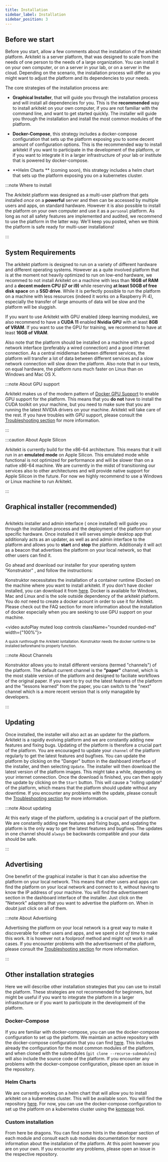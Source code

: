 ```yaml
---
title: Installation
sidebar_label: Installation
sidebar_position: 3
---
```






## Before we start

Before you start, allow a few comments about the installation of the arkitekt platform. Arkitekt
is a server platform, that was designed to scale from the needs of one person to the needs of
a large organization. You can install it on your own computer, or on a server in your lab, or
on a server in the cloud. Depending on the scenario, the installation process will differ
as you might want to adjust the platform and its dependencies to your needs.

The core strategies of the installation process are:

- **Graphical Installer**, that will guide you through the installation process and will install
  all dependencies for you. This is the **recommended** way to install arkitekt on your own computer,
  if you are not familiar with the command line, and want to get started quickly. The installer
  will guide you through the installation and install the most common modules of the platform.

- **Docker-Compose**, this strategy includes a docker-compose configuration that sets up the platform
  exposing you to some decent amount of configuration options. This is the recommended way to install 
  arkitekt if you want to participate in the development of the platform, or if you want to integrate
  it in a larger infrastructure of your lab or institute that is powered by docker-compose.

- **Helm Charts ** (coming soon), this strategy includes a helm chart that sets up the platform
  exposing you on a kubernetes cluster.

:::note Where to install 

The Arkitekt platform was designed as a multi-user platfrom that gets installed *once* on a **powerful** server and then
can be accessed by multiple users and apps, on standard hardware. However it is also possible to install the platform on your own computer and
use it as a `personal` platform. As long as not all safety features are implemented and audited, we recommend to use the platform
in the latter way. We'll keep you posted, when we think the platform is safe ready for multi-user installations! 

:::


## System Requirements 

The arkitekt platform is designed to run on a variety of different hardware and different operating systems.
However as a quite involved platform that is at the moment not heavily optimized to run on low-end hardware,
we recommed to not install Arkitekt on a machine with less than **16GB of RAM** and a **decent modern CPU (i7 or i9)** while
reserving  **at least 50GB of free disk space** on a **SSD drive**.
While it is perfectly possible to run the platform on a machine with less resources (indeed it works on a Raspberry Pi 4),
especially the transfer of large amounts of data will be slow and the platform will be sluggish. 

If you want to use Arkitekt with GPU enabled (deep learning modules), we also recommend to have a **CUDA 11** enabled **Nvidia GPU** with at least
**8GB of VRAM**. If you want to use the GPU for training, we recommend to have at least **16GB of VRAM**.

Also note that the platform should be installed on a machine with a good network interface (preferably a wired connection) and a good internet connection.
As a central middleman between different services, the platform will transfer a lot of data between different services and a slow network connection
will slow down the platform. Also note that in our tests, on equal hardware, the platform runs much faster on Linux than on Windows and Mac OS X.

:::note About GPU support

Arkitekt makes us of the modern pattern of [Docker GPU Support](https://docs.nvidia.com/datacenter/cloud-native/container-toolkit/latest/index.html)
to enable GPU support for the platform. This means that you **do not** have to install the CUDA toolkit on your machine, but you need to make sure
that you are running the latest NVIDIA drivers on your machine. Arkitekt will take care of the rest. If you have troubles with GPU support, please
consult the [Troubleshooting section](/docs/troubleshooting/startup) for more information.

:::

:::caution About Apple Silicon

Arkitekt is currently build for the x86-64 architecture. This means that it will run in an **emulated mode** on Apple Silicon. This emulated mode
while functional is not optimized for performance and will be slower than on a native x86-64 machine. We are currently in the midst of transitioning
our services also to other architectures and will provide native support for Apple Silicon in the future. For now we highly recommend to use a
Windows or Linux machine to run Arkitekt. 

:::


## Graphical installer (recommended)


<Image img={thumbnail} />

Arkitekts installer  and admin interface ( once installed) will guide you through the installation process and the deployment of the  platform on your specific hardware.
Once installed it will serves simple desktop app that  additionaly acts as an updater, as well as and admin interface to the platform and allows you to **start** and **stop** the platform. 
Additionaly it will act as a beacon that advertises the platform on your local network, so that other users can find it.

Go ahead and download our installer for your operating system "Konstruktor" , and follow the instructions:

<DownloadGrid/>




Konstruktor necessitates the installation of a container runtime (Docker) on the machine where you want to install arkitekt.
If you don't have docker installed, you can download it from [here](https://www.docker.com/products/docker-desktop). Docker
is available for Windows, Mac and Linux and is the sole outside dependency of the arkitekt platform. You do *not* need to create 
a docker acount in order to use it for Arkitekt. Please check out the FAQ section for more information about the installation of 
docker especially when you are seeking to use GPU support on your machine.


<video autoPlay muted loop controls className="rounded rounded-md" width={"100%"}>
  <source src={installation}/>
</video>

<div className="text-gray-400 mb-2">
<small>A quick runthrough the Arkitekt isntallation. Konstruktor needs the docker runtime to be installed beforehand to properly
function.</small>
</div>



:::note About Channels

Konstruktor allows you to install different versions (termed "channels") of the platform. The default current channel is the
**"paper"** channel, which is the most stable version of the platform and designed to faciliate workflows of the original paper.
If you want to try out the latest features of the platform and the "lessons learned" from the paper, you can switch to the
"next" channel which is a more recent version that is only managable by developers.

:::

## Updating

Once installed, the installer will also act as an updater for the platform. Arkitekt is a rapidly evolving platform and we are constantly
adding new features and fixing bugs. Updating of the platform is therefore a crucial part of the platform. You are encouraged to update
your `channel` of the platform regularly to get the latest features and bugfixes. You can update the platform by clicking on the "Danger"
button in the dashboard interface of the installer, and then selecting `Update`. The installer will then download the latest version of the
platform images. This might take a while, depending on your internet connection. Once the download is finished, you can then apply the update
by clicking on the `Start` button. This will cause a "rolling update" of the platform, which means that the platform should update without any
downtime. If you encounter any problems with the update, please consult the [Troubleshooting section](/docs/troubleshooting/startup) for more information.

:::note About updating

At this early stage of the platform, updating is a crucial part of the platform. We are constantly adding new features and fixing bugs, and
updating the platform is the only way to get the latest features and bugfixes. The updates in one channel should `always` be backwards compatible
and your data should be safe. 

:::



## Advertising

One benefirt of the graphical installer is that it can also advertise the platform on your local network. This means that
other users and apps can find the platform on your local network and connect to it, without having to know the IP address of your
machine. You will find the advertisement section in the dashboard interface of the installer. Just click on the "Network" adapters
that you want to advertise the platform on. When in doubt just click on all of them.

:::note About Advertising

Advertising the platform on your local network is a great way to make it discoverable for other users and apps, and we spent *a lot of time*
to make this work. It is however not a foolproof method and might not work in all cases. If you encounter problems with the advertisement
of the platform, please consult the [Troubleshooting section](/docs/troubleshooting/startup) for more information.

:::












## Other installation strategies

Here we will describe other installation strategies that you can use to install the platform. These strategies are not
recommended for beginners, but might be useful if you want to integrate the platform in a larger infrastructure or if
you want to participate in the development of the platform.

### Docker-Compose

If you are familiar with docker-compose, you can use the docker-compose configuration to set up the platform. We maintain
an active repository with the docker-compose configuration that you can find [here](https://github.com/jhnnsrs/arkitekt-server).
This includes already the configuration for the most common modules of the platform, and when cloned with the submodules
(`git clone --recurse-submodules`) will also include the source code of the platform. If you encounter any problems with
the docker-compose configuration, please open an issue in the repository.


### Helm Charts

We are currently working on a helm chart that will allow you to install arkitekt on a kubernetes cluster. This will be
available soon. You will find the repository [here](https://github.com/jhnnsrs/arkitekt-helm). For now, you can use the
docker-compose configuration to set up the platform on a kubernetes cluster using the [kompose](https://kompose.io/) tool.

### Custom installation

From here be dragons. You can find some hints in the  developer section of each module and consult each sub
modules documentation for more information about the installation of the platform. At this point however you are on your
own. If you encounter any problems, please open an issue in the respective repository.
